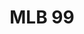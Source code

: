 ---
title: "MLB 99"
subtitle: ""
creator: ""
categories: ["cds"]
featuredImage: "../src/assets/images/item/cds/DSC02978-4.png"
views: ["../src/assets/images/item/cds/DSC02978-4.png"]
nextItem: []
---